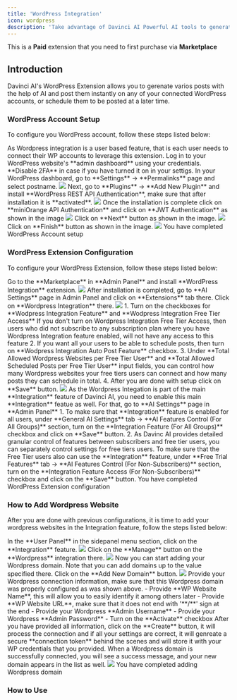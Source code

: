 ```yaml
---
title: 'WordPress Integration'
icon: wordpress
description: 'Take advantage of Davinci AI Powerful AI tools to generate posts for your Wordpress websites.'
---
```


<Warning>This is a **Paid** extension that you need to first purchase via **Marketplace**</Warning>

## Introduction

Davinci AI's WordPress Extension allows you to gerenate varios posts with the help of AI and post them instantly on any of your connected WordPress accounts, or schedule them to be posted at a later time. 

### WordPress Account Setup

To configure you WordPress account, follow these steps listed below:

<Steps>
  <Step title="Step 1">
    As Wordpress integration is a user based feature, that is each user needs to connect their WP accounts to leverage this extension. 
  </Step>
  <Step title="Step 2">
    Log in to your WordPress website's **admin dashboard** using your credentials.
  </Step>
  <Step title="Step 3">
   **Disable 2FA** in case if you have turned it on in your settigs.
  </Step>
   <Step title="Step 4">
    In your WordPress dashboard, go to **Settings** -> **Permalinks** page and select postname.
    <img src="/images/extensions/wordpress/wp-1.png" />
  </Step>
  <Step title="Step 5">
     Next, go to **Plugins** -> **Add New Plugin** and install **WordPress REST API Authentication**, make sure that after installation it is **activated**.
    <img src="/images/extensions/wordpress/wp-2.png" />
  </Step>
  <Step title="Step 6">
     Once the installation is complete click on **miniOrange API Authentication** and click on **JWT Authentication** as shown in the image
     <img src="/images/extensions/wordpress/wp-3.png" />
  </Step>
  <Step title="Step 7">
     Click on **Next** button as shown in the image.
     <img src="/images/extensions/wordpress/wp-4.png" />
  </Step>
  <Step title="Step 8">
     Click on **Finish** button as shown in the image.
     <img src="/images/extensions/wordpress/wp-5.png" />
  </Step>
  <Step title="Step 7">
    <Check>You have completed WordPress Account setup</Check> 
  </Step>
</Steps>

### WordPress Extension Configuration 

To configure your WordPress Extension, follow these steps listed below:

<Steps>
  <Step title="Step 1">
    Go to the **Marketplace** in **Admin Panel** and install **WordPress Integration** extension.     
    <img src="/images/extensions/wordpress/wp-6.png" />    
  </Step>
  <Step title="Step 2">
    After installation is completed, go to **AI Settings** page in Admin Panel and click on **Extensions** tab there. Click on **Wordpress Integration** there. 
    <img src="/images/extensions/wordpress/wp-7.png" />
  </Step>
  <Step title="Step 3">
    1. Turn on the checkboxes for **Wodpress Integration Feature** and **Wodpress Integration Free Tier Access** 
        <Note>If you don't turn on Wordpress Integration Free Tier Access, then users who did not subscribe to any subscription plan where you have Wordpress Integration feature enabled, will not have any access to this feature</Note>
    2. If you want all your users to be able to schedule posts, then turn on **Wodpress Integration Auto Post Feature** checkbox. 
    3. Under **Total Allowed Wordpress Websites per Free Tier User** and **Total Allowed Scheduled Posts per Free Tier User** input fields, you can control how many Wordpress websites your free tiers users can connect and how many posts they can schedule in total. 
    4. After you are done with setup click on **Save** button.
    <img src="/images/extensions/wordpress/wp-8.png" />
  </Step>
   <Step title="Step 4">
    As the Wordpress Integation is part of the main **Integration** feature of Davinci AI, you need to enable this main **Integration** featue as well. 
    For that, go to **AI Settings** page in **Admin Panel**
  </Step>
  <Step title="Step 5">
    1. To make sure that **Integration** feature is enabled for all users, under **General AI Settings** tab -> **AI Features Control (For All Groups)** section, turn on the **Integration Feature (For All Groups)** checkbox and click on **Save** button.
    2. As Davinc AI provides detailed granular control of features between subscribers and free tier users, you can separately control settings for free tiers users. To make sure that the Free Tier users also can use the **Integration** feature, under **Free Trial Features** tab -> **AI Features Control (For Non-Subscribers)** section, turn on the **Integration Feature Access (For Non-Subscribers)** checkbox and click on the **Save** button. 
  </Step>
  <Step title="Step 6">
    <Check>You have completed WordPress Extension configuration</Check> 
  </Step>
</Steps>

### How to Add Wordpress Website

After you are done with previous configurations, it is time to add your wordpress websites in the Integration feature, follow the steps listed below:

<Steps>
  <Step title="Step 1">
    In the **User Panel** in the sidepanel menu section, click on the **Integration** feature.    
    <img src="/images/extensions/wordpress/wp-9.png" />    
  </Step>
  <Step title="Step 2">
    Click on the **Manage** button on the **Wordpress** integration there. 
    <img src="/images/extensions/wordpress/wp-10.png" />
  </Step>
  <Step title="Step 3">
    Now you can start adding your Wordpress domain. Note that you can add domains up to the value specified there. Click on the **Add New Domain** button. 
    <img src="/images/extensions/wordpress/wp-11.png" />
  </Step>
   <Step title="Step 4">
    Provide your Wordpress connection information, make sure that this Wordpress domain was properly configured as was shown above. 
    - Provide **WP Website Name**, this will allow you to easily identify it among others later
    - Provide **WP Website URL**, make sure that it does not end with '**/**' sign at the end
    - Provide your Wordpress **Admin Username**
    - Provide your Wordpress **Admin Password**
    - Turn on the **Activate** checkbox
    After you have provided all information, click on the **Create** button, it will process the connection and if all your settings are correct, it will genreate a secure **connection token** behind the scenes and will store it with your WP credentials that you provided. 
  </Step>
  <Step title="Step 5">
    When a Wordpress domain is successfully connected, you will see a success message, and your new domain appears in the list as well. 
    <img src="/images/extensions/wordpress/wp-12.png" />
  </Step>
  <Step title="Step 6">
    <Check>You have completed adding Wordpress domain</Check> 
  </Step>
</Steps>

### How to Use

